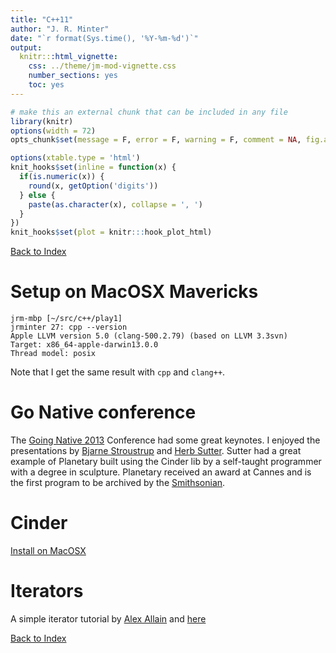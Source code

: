 ```yaml
---
title: "C++11"
author: "J. R. Minter"
date: "`r format(Sys.time(), '%Y-%m-%d')`"
output:
  knitr:::html_vignette:
    css: ../theme/jm-mod-vignette.css
    number_sections: yes
    toc: yes
---
```



```r
# make this an external chunk that can be included in any file
library(knitr)
options(width = 72)
opts_chunk$set(message = F, error = F, warning = F, comment = NA, fig.align = 'center', dpi = 100, tidy = F, cache.path = '.cache/', fig.path = 'figure/')

options(xtable.type = 'html')
knit_hooks$set(inline = function(x) {
  if(is.numeric(x)) {
    round(x, getOption('digits'))
  } else {
    paste(as.character(x), collapse = ', ')
  }
})
knit_hooks$set(plot = knitr:::hook_plot_html)
```
[Back to Index](../README.html)

# Setup on MacOSX Mavericks

```
jrm-mbp [~/src/c++/play1]
jrminter 27: cpp --version
Apple LLVM version 5.0 (clang-500.2.79) (based on LLVM 3.3svn)
Target: x86_64-apple-darwin13.0.0
Thread model: posix
```

Note that I get the same result with ``cpp`` and ``clang++``.

# Go Native conference
The [Going Native 2013](http://channel9.msdn.com/Events/GoingNative/2013) Conference had some great keynotes. I enjoyed the presentations by [Bjarne Stroustrup](http://channel9.msdn.com/Events/GoingNative/2013/Opening-Keynote-Bjarne-Stroustrup) and [Herb Sutter](http://channel9.msdn.com/Events/GoingNative/2013/Keynote-Herb-Sutter-One-Cpp). Sutter had a great example of Planetary built using the Cinder lib by a self-taught programmer with a degree in sculpture. Planetary received an award at Cannes and is the first program to be archived by the [Smithsonian](http://www.smithsonianmag.com/arts-culture/smithsonian-institution/How-Does-a-Museum-Acquire-an-iPad-App-for-its-Collections-220570391.html).  

# Cinder

[Install on MacOSX](http://libcinder.org/docs/welcome/GitSetup.html)

# Iterators

A simple iterator tutorial by
[Alex Allain](http://www.cprogramming.com/tutorial/stl/iterators.html)
and [here](http://www.cprogramming.com/c++11/c++11-ranged-for-loop.html)

[Back to Index](../README.html)